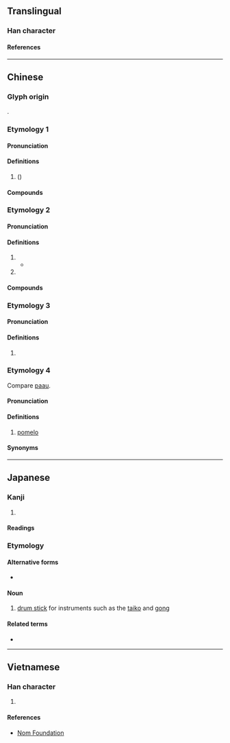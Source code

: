 {{character info}}
==Translingual==

===Han character===
{{Han char|rn=75|rad=木|as=05|sn=9|four=47912|canj=DPRU|ids=⿰木包}}

====References====
{{Han ref|kx=0517.130|dkj=14589|dj=0906.010|hdz=21187.050|uh=67B9}}

----

==Chinese==

===Glyph origin===
{{Han etym}}
{{Han compound|木|包|ls=psc|c1=s|c2=p|t1=tree}}.

===Etymology 1===
{{zh-forms}}

====Pronunciation====
{{zh-pron
|m=bāo
|c=baau1
|mc=2
|oc=n,1
|ma=
|cat=n
}}

====Definitions====
{{zh-hanzi}}

# {{taxlink|Quercus serrata|species}} ({{vern|jolcham oak}})

====Compounds====
{{zh-der|枹木|枹樹|枹櫟}}

===Etymology 2===
{{zh-forms}}

====Pronunciation====
{{zh-pron
|m=fú
|c=fu1,fau4
|mc=3
|oc=1,2
|ma=
|cat=n
}}

====Definitions====
{{zh-hanzi}}

# {{zh-alt-form|桴|[[drumstick]]}}
#* {{zh-x|揚 枹{fú} 兮 拊 鼓，疏緩 節 兮 安 歌。|ref=Chuci}}
# {{zh-used in|枹薊}}

====Compounds====
{{zh-der|枹鼓}}

===Etymology 3===

====Pronunciation====
{{zh-pron
|m=fú
|mc=1
|oc=n,3
|ma=
|cat=pn
}}

====Definitions====
{{zh-hanzi}}

# {{zh-only|枹罕}}

===Etymology 4===
Compare [[paau]].<!--http://www.ixueshu.com/document/262c9191c5a58763318947a18e7f9386.html-->
{{rfe|zh|which language?}}

====Pronunciation====
{{zh-pron
|mb=
|md=pău
|cat=n
}}
{{rfp|zh}}

====Definitions====
{{zh-hanzi}}

# {{lb|zh|Min Bei|Min Dong}} [[pomelo]]

====Synonyms====
{{zh-dial|柚子}}

----

==Japanese==

===Kanji===
{{ja-kanji|grade=|rs=木05}}

# {{rfdef|ja|sort=木05}}

====Readings====
{{ja-readings
|goon=ひょう, ぶ
|kanon=ふう, ほう
|kanyoon=ふ
|kun=ばち-, おけら, なら
}}

===Etymology===
{{wikipedia|lang=ja|バチ}}
{{ja-kanjitab|ばち|yomi=k}}

====Alternative forms====
* {{ja-l|桴}}

====Noun====
{{ja-noun|ばち|バチ}}

# [[drum stick]] for instruments such as the [[taiko]] and [[gong]]

====Related terms====
* {{ja-r|撥|ばち}}

----

==Vietnamese==

===Han character===
{{vi-readings|rs=木05|reading=phù}}

# {{rfdef|vi|sort=木05}}

====References====
* [http://nomfoundation.org/common/nom_details.php?codepoint=67b9 Nom Foundation]